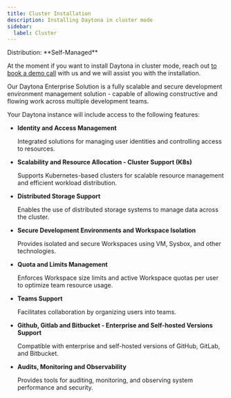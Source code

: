 ```yaml
---
title: Cluster Installation
description: Installing Daytona in cluster mode
sidebar:
  label: Cluster
---
```



<Label>
  Distribution: **Self-Managed**
</Label>

At the moment if you want to install Daytona in cluster mode, reach out [to book a demo call](https://daytona.zapier.app/) with us and we will assist you with the installation.

Our Daytona Enterprise Solution is a fully scalable and secure development environment management solution - capable of allowing constructive and flowing work across multiple development teams. 

Your Daytona instance will include access to the following features:

- **Identity and Access Management**

    Integrated solutions for managing user identities and controlling access to resources.

- **Scalability and Resource Allocation - Cluster Support (K8s)**

    Supports Kubernetes-based clusters for scalable resource management and efficient workload distribution.

- **Distributed Storage Support**

    Enables the use of distributed storage systems to manage data across the cluster.

- **Secure Development Environments and Workspace Isolation**

    Provides isolated and secure Workspaces using VM, Sysbox, and other technologies.

- **Quota and Limits Management**

    Enforces Workspace size limits and active Workspace quotas per user to optimize team resource usage.

- **Teams Support**

    Facilitates collaboration by organizing users into teams.

- **Github, Gitlab and Bitbucket - Enterprise and Self-hosted Versions Support**

    Compatible with enterprise and self-hosted versions of GitHub, GitLab, and Bitbucket.

- **Audits, Monitoring and Observability**

    Provides tools for auditing, monitoring, and observing system performance and security.

